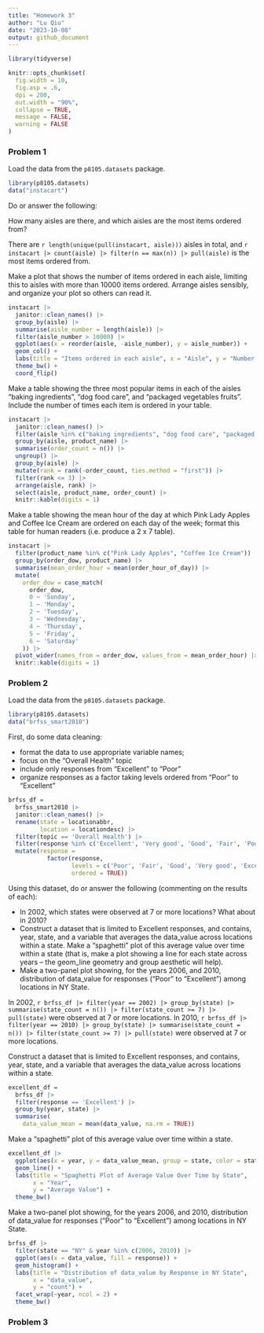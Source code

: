 ```yaml
---
title: "Homework 3"
author: "Lu Qiu"
date: "2023-10-08"
output: github_document
---
```


```r
library(tidyverse)
```


```r
knitr::opts_chunk$set(
  fig.width = 10,
  fig.asp = .6,
  dpi = 200,
  out.width = "90%", 
  collapse = TRUE, 
  message = FALSE, 
  warning = FALSE
)
```


### Problem 1

Load the data from the `p8105.datasets` package.
```r
library(p8105.datasets)
data("instacart")
```

Do or answer the following:

How many aisles are there, and which aisles are the most items ordered from?

There are `r length(unique(pull(instacart, aisle)))` aisles in total, and `r instacart |> count(aisle) |> filter(n == max(n)) |> pull(aisle)` is the most items ordered from.

Make a plot that shows the number of items ordered in each aisle, limiting this to aisles with more than 10000 items ordered. Arrange aisles sensibly, and organize your plot so others can read it.

```r
instacart |>
  janitor::clean_names() |>
  group_by(aisle) |>
  summarise(aisle_number = length(aisle)) |>
  filter(aisle_number > 10000) |>
  ggplot(aes(x = reorder(aisle, -aisle_number), y = aisle_number)) +
  geom_col() +
  labs(title = "Items ordered in each aisle", x = "Aisle", y = "Number of items") +
  theme_bw() +
  coord_flip() 
```

Make a table showing the three most popular items in each of the aisles “baking ingredients”, “dog food care”, and “packaged vegetables fruits”. Include the number of times each item is ordered in your table.

```r
instacart |>
  janitor::clean_names() |>
  filter(aisle %in% c("baking ingredients", "dog food care", "packaged vegetables fruits")) |>
  group_by(aisle, product_name) |>
  summarise(order_count = n()) |>
  ungroup() |>
  group_by(aisle) |>
  mutate(rank = rank(-order_count, ties.method = "first")) |>
  filter(rank <= 3) |>
  arrange(aisle, rank) |>
  select(aisle, product_name, order_count) |>
  knitr::kable(digits = 1)
```


Make a table showing the mean hour of the day at which Pink Lady Apples and Coffee Ice Cream are ordered on each day of the week; format this table for human readers (i.e. produce a 2 x 7 table).

```r

instacart |>
  filter(product_name %in% c("Pink Lady Apples", "Coffee Ice Cream")) |>
  group_by(order_dow, product_name) |>
  summarise(mean_order_hour = mean(order_hour_of_day)) |>
  mutate(
    order_dow = case_match(
      order_dow,
      0 ~ 'Sunday',
      1 ~ 'Monday',
      2 ~ 'Tuesday',
      3 ~ 'Wednesday',
      4 ~ 'Thursday',
      5 ~ 'Friday',
      6 ~ 'Saturday'
    )) |>
  pivot_wider(names_from = order_dow, values_from = mean_order_hour) |>
  knitr::kable(digits = 1)

```

### Problem 2

Load the data from the `p8105.datasets` package.

```r
library(p8105.datasets)
data("brfss_smart2010")
```

First, do some data cleaning:

* format the data to use appropriate variable names;
* focus on the “Overall Health” topic
* include only responses from “Excellent” to “Poor”
* organize responses as a factor taking levels ordered from “Poor” to “Excellent”

```r
brfss_df =
  brfss_smart2010 |>
  janitor::clean_names() |>
  rename(state = locationabbr, 
         location = locationdesc) |>
  filter(topic == 'Overall Health') |>
  filter(response %in% c('Excellent', 'Very good', 'Good', 'Fair', 'Poor')) |>
  mutate(response = 
           factor(response, 
                  levels = c('Poor', 'Fair', 'Good', 'Very good', 'Excellent'), 
                  ordered = TRUE))

```

Using this dataset, do or answer the following (commenting on the results of each):

* In 2002, which states were observed at 7 or more locations? What about in 2010?
* Construct a dataset that is limited to Excellent responses, and contains, year, state, and a variable that averages the data_value across locations within a state. Make a “spaghetti” plot of this average value over time within a state (that is, make a plot showing a line for each state across years – the geom_line geometry and group aesthetic will help).
* Make a two-panel plot showing, for the years 2006, and 2010, distribution of data_value for responses (“Poor” to “Excellent”) among locations in NY State.

In 2002, `r brfss_df |> filter(year == 2002) |> group_by(state) |> summarise(state_count = n()) |> filter(state_count >= 7) |> pull(state)` were observed at 7 or more locations. In 2010, `r brfss_df |> filter(year == 2010) |> group_by(state) |> summarise(state_count = n()) |> filter(state_count >= 7) |> pull(state)` were observed at 7 or more locations.  

Construct a dataset that is limited to Excellent responses, and contains, year, state, and a variable that averages the data_value across locations within a state.

```r
excellent_df =
  brfss_df |>
  filter(response == 'Excellent') |>
  group_by(year, state) |>
  summarise(
    data_value_mean = mean(data_value, na.rm = TRUE))
```

Make a “spaghetti” plot of this average value over time within a state.

```r
excellent_df |>
  ggplot(aes(x = year, y = data_value_mean, group = state, color = state)) +
  geom_line() +
  labs(title = "Spaghetti Plot of Average Value Over Time by State",
       x = "Year",
       y = "Average Value") +
  theme_bw()
```

Make a two-panel plot showing, for the years 2006, and 2010, distribution of data_value for responses (“Poor” to “Excellent”) among locations in NY State.

```r
brfss_df |>
  filter(state == "NY" & year %in% c(2006, 2010)) |>
  ggplot(aes(x = data_value, fill = response)) +
  geom_histogram() +
  labs(title = "Distribution of data_value by Response in NY State",
       x = "data_value",
       y = "count") +
  facet_wrap(~year, ncol = 2) +
  theme_bw()
```


### Problem 3